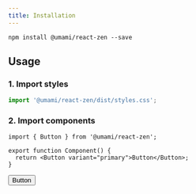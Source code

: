 ```yaml
---
title: Installation
---
```


```shell
npm install @umami/react-zen --save
```

## Usage

### 1. Import styles

```javascript
import '@umami/react-zen/dist/styles.css';
```

### 2. Import components

```javscript
import { Button } from '@umami/react-zen';

export function Component() {
  return <Button variant="primary">Button</Button>;
}
```

<Example>
  <Button variant="primary">Button</Button>
</Example>
